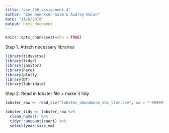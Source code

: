 ```yaml
---
title: "esm_206_assignment_4"
author: "Zoe Duerksen-Salm & Audrey Nolan"
date: "11/6/2019"
output: html_document
---
```


```r
knitr::opts_chunk$set(echo = TRUE)
```

Step 1. Attach necessary libraries
```r
library(tidyverse)
library(tidyr)
library(janitor)
library(here)
library(plotly)
library(DT)
library(lubridate)
```

Step 2. Read in lobster file + make it tidy
```r
lobster_raw <- read_csv("lobster_abundance_sbc_lter.csv", na = "-99999")

lobster_tidy <- lobster_raw %>% 
  clean_names() %>%
  tidyr::uncount(count) %>% 
  select(year:size_mm)
```

